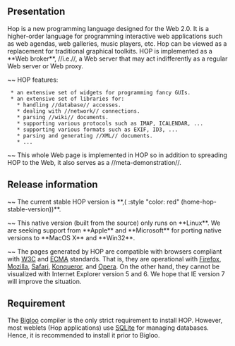 == Presentation ==

Hop is a new programming language designed for the Web 2.0.  It is a
higher-order language for programming interactive web applications
such as web agendas, web galleries, music players, etc. Hop can be
viewed as a replacement for traditional graphical toolkits. HOP is
implemented as a **Web broker**, //i.e.//, a Web server that may act
indifferently as a regular Web server or Web proxy.

~~ HOP features:

  * an extensive set of widgets for programming fancy GUIs.
  * an extensive set of libraries for:
    * handling //database// accesses.
    * dealing with //network// connections.
    * parsing //wiki// documents.
    * supporting various protocols such as IMAP, ICALENDAR, ...
    * supporting various formats such as EXIF, ID3, ...
    * parsing and generating //XML// documents.
    * ...



~~ This whole Web page is implemented in HOP so in addition
to spreading HOP to the Web, it also serves as a //meta-demonstration//.

== Release information ==

~~ The current stable HOP version is **,(<SPAN> :style "color: red" (home-hop-stable-version))**.

~~ This native version (built from the source) only runs on **Linux**. We 
are seeking support from **Apple** and **Microsoft** for porting native 
versions to **MacOS X** and **Win32**.


~~ The pages generated by HOP are compatible with browsers compliant
with [[http://www.w3c.org|W3C]] and
[[http://www.ecma-international.org/|ECMA]] standards. That is, they
are operational with [[http://www.mozilla.com/|Firefox]],
[[http://www.mozilla.com/|Mozilla]],
[[http://www.apple.com/macosx/features/safari|Safari]],
[[http://www.konqueror.org|Konqueror]], and
[[http://www.opera.com|Opera]]. On the other hand, they cannot be
visualized with Internet Explorer version 5 and 6. We hope that IE
version 7 will improve the situation.


== Requirement ==

The [[http://www.inria.fr/mimosa/fp/Bigloo|Bigloo]] compiler is the only
strict requirement to install HOP. However, most weblets (Hop applications)
use [[http://www.sqlite.org|SQLite]] for managing databases. Hence, it
is recommended to install it prior to Bigloo.
